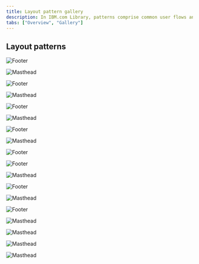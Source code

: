 ```yaml
---
title: Layout pattern gallery
description: In IBM.com Library, patterns comprise common user flows and scenarios which are too complex or too universal to be encapsulated in a single component.
tabs: ["Overview", "Gallery"]
---
```


## Layout patterns

<Row className="image-card-group">
   <Column colMd={3} colLg={3} noGutterSm>
 <ImageCard
   title="Callout – quote"
   titleColor="dark"
   href="/components/footer"
   aspectRatio="1:1"
   hoverColor="dark"
 >

 ![Footer](../../images/pattern/overview/callout-quote.png)

 </ImageCard>
 </Column>
 <Column colMd={3} colLg={3} noGutterSm>
 <ImageCard
   title="Callout – with media"
   titleColor="dark"
   href="/components/masthead"
   aspectRatio="1:1"
   hoverColor="dark"
 >

 ![Masthead](../../images/pattern/overview/callout-with-media.png)

 </ImageCard>
   </Column>
   <Column colMd={3} colLg={3} noGutterSm>
 <ImageCard
   title="Card section – with image"
   titleColor="dark"
   href="/components/footer"
   aspectRatio="1:1"
   hoverColor="dark"
 >

 ![Footer](../../images/pattern/overview/card-section-image.png)

 </ImageCard>
 </Column>
 <Column colMd={3} colLg={3} noGutterSm>
 <ImageCard
   title="Card section – simple"
   titleColor="dark"
   href="/components/masthead"
   aspectRatio="1:1"
   hoverColor="dark"
 >

 ![Masthead](../../images/pattern/overview/card-section-simple.png)

 </ImageCard>
   </Column>
   <Column colMd={3} colLg={3} noGutterSm>
 <ImageCard
   title="Content block – with cards"
   titleColor="dark"
   href="/components/footer"
   aspectRatio="1:1"
   hoverColor="dark"
 >

 ![Footer](../../images/pattern/overview/content-block-cards.png)

 </ImageCard>
 </Column>
 <Column colMd={3} colLg={3} noGutterSm>
 <ImageCard
   title="Content block – with cards"
   titleColor="dark"
   href="/components/masthead"
   aspectRatio="1:1"
   hoverColor="dark"
 >

 ![Masthead](../../images/pattern/overview/content-block-cards.png)

 </ImageCard>
   </Column>
   <Column colMd={3} colLg={3} noGutterSm>
 <ImageCard
   title="Content block – with media"
   titleColor="dark"
   href="/components/footer"
   aspectRatio="1:2"
   hoverColor="dark"
 >

 ![Footer](../../images/pattern/overview/content-block-media.png)

 </ImageCard>
 </Column>
 <Column colMd={3} colLg={3} noGutterSm>
 <ImageCard
   title="Content block – mix groups"
   titleColor="dark"
   href="/components/masthead"
   aspectRatio="1:2"
   hoverColor="dark"
 >

 ![Masthead](../../images/pattern/overview/content-block-media.png)

 </ImageCard>
   </Column>
      <Column colMd={3} colLg={3} noGutterSm>
 <ImageCard
   title="Content block – segmented"
   titleColor="dark"
   href="/components/footer"
   aspectRatio="1:2"
   hoverColor="dark"
 >

 ![Footer](../../images/pattern/overview/content-block-segmented.png)

 </ImageCard>
 </Column>
   <Column colMd={3} colLg={3} noGutterSm>
 <ImageCard
   title="Content group – horizontal"
   titleColor="dark"
   href="/components/footer"
   aspectRatio="1:1"
   hoverColor="dark"
 >

 ![Footer](../../images/pattern/overview/content-group-horizontal.png)

 </ImageCard>
 </Column>
 <Column colMd={3} colLg={3} noGutterSm>
 <ImageCard
   title="Content group – pictogram"
   titleColor="dark"
   href="/components/masthead"
   aspectRatio="1:1"
   hoverColor="dark"
 >

 ![Masthead](../../images/pattern/overview/content-group-pictogram.png)

 </ImageCard>
   </Column>
   <Column colMd={3} colLg={3} noGutterSm>
 <ImageCard
   title="Content group – simple"
   titleColor="dark"
   href="/components/footer"
   aspectRatio="1:1"
   hoverColor="dark"
 >

 ![Footer](../../images/pattern/overview/content-group-simple.png)

 </ImageCard>
 </Column>
 <Column colMd={3} colLg={3} noGutterSm>
 <ImageCard
   title="CTA section"
   titleColor="dark"
   href="/components/masthead"
   aspectRatio="1:1"
   hoverColor="dark"
 >

 ![Masthead](../../images/pattern/overview/cta-section.png)

 </ImageCard>
   </Column>
   <Column colMd={3} colLg={3} noGutterSm>
 <ImageCard
   title="Feature card – block large"
   titleColor="dark"
   href="/components/footer"
   aspectRatio="1:2"
   hoverColor="dark"
 >

 ![Footer](../../images/pattern/overview/feature-card-large.png)

 </ImageCard>
 </Column>
 <Column colMd={3} colLg={3} noGutterSm>
 <ImageCard
   title="Feature card – block medium"
   titleColor="dark"
   href="/components/masthead"
   aspectRatio="1:1"
   hoverColor="dark"
 >

 ![Masthead](../../images/pattern/overview/feature-card-medium.png)

 </ImageCard>
   </Column>
    <Column colMd={3} colLg={3} noGutterSm>
 <ImageCard
   title="Lead space – block"
   titleColor="dark"
   href="/components/masthead"
   aspectRatio="1:1"
   hoverColor="dark"
 >

 ![Masthead](../../images/pattern/overview/leadspace-block.png)

 </ImageCard>
   </Column>
    <Column colMd={3} colLg={3} noGutterSm>
 <ImageCard
   title="Lead space"
   titleColor="dark"
   href="/components/masthead"
   aspectRatio="1:1"
   hoverColor="dark"
 >

 ![Masthead](../../images/pattern/overview/leadspace.png)

 </ImageCard>
   </Column>
    <Column colMd={3} colLg={3} noGutterSm>
 <ImageCard
   title="Logo grid – rich"
   titleColor="dark"
   href="/components/masthead"
   aspectRatio="1:1"
   hoverColor="dark"
 >

 ![Masthead](../../images/pattern/overview/logo-grid-rich.png)

 </ImageCard>
   </Column>
   
 </Row>

